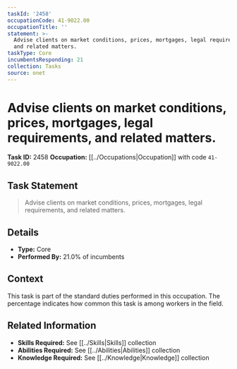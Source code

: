 ```yaml
---
taskId: '2458'
occupationCode: 41-9022.00
occupationTitle: ''
statement: >-
  Advise clients on market conditions, prices, mortgages, legal requirements,
  and related matters.
taskType: Core
incumbentsResponding: 21
collection: Tasks
source: onet
---
```

# Advise clients on market conditions, prices, mortgages, legal requirements, and related matters.

**Task ID:** 2458
**Occupation:** [[../Occupations|Occupation]] with code `41-9022.00`

## Task Statement

> Advise clients on market conditions, prices, mortgages, legal requirements, and related matters.

## Details

- **Type:** Core
- **Performed By:** 21.0% of incumbents

## Context

This task is part of the standard duties performed in this occupation. The percentage indicates how common this task is among workers in the field.

## Related Information

- **Skills Required:** See [[../Skills|Skills]] collection
- **Abilities Required:** See [[../Abilities|Abilities]] collection
- **Knowledge Required:** See [[../Knowledge|Knowledge]] collection
